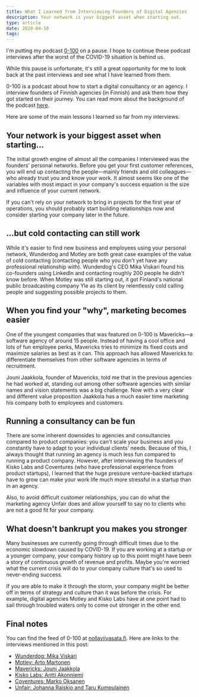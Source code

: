 ```yaml
---
title: What I Learned from Interviewing Founders of Digital Agencies
description: Your network is your biggest asset when starting out.
type: article
date: 2020-04-10
tags:
---
```


I'm putting my podcast [0-100](https://www.nollaviivasata.fi/) on a pause. I hope to continue these podcast interviews after the worst of the COVID-19 situation is behind us.

While this pause is unfortunate, it's still a great opportunity for me to look back at the past interviews and see what I have learned from them.

0-100 is a podcast about how to start a digital consultancy or an agency. I interview founders of Finnish agencies (in Finnish) and ask them how they got started on their journey. You can read more about the background of the podcast [here](/posts/new-podcast-0-100/).

Here are some of the main lessons I learned so far from my interviews.

## Your network is your biggest asset when starting...

The initial growth engine of almost all the companies I interviewed was the founders' personal networks. Before you get your first customer references, you will end up contacting the people—mainly friends and old colleagues—who already trust you and know your work. It almost seems like one of the variables with most impact in your company's success equation is the size and influence of your current network.

If you can't rely on your network to bring in projects for the first year of operations, you should probably start building relationships now and consider starting your company later in the future.

## ...but cold contacting can still work

While it's easier to find new business and employees using your personal network, Wunderdog and Motley are both great case examples of the value of cold contacting (contacting people who you don't yet have any professional relationship with). Wunderdog's CEO Mika Viskari found his co-founders using LinkedIn and contacting roughly 200 people he didn't know before. When Motley was still starting out, it got Finland's national public broadcasting company Yle as its client by relentlessly cold calling people and suggesting possible projects to them.

## When you find your "why", marketing becomes easier

One of the youngest companies that was featured on 0-100 is Mavericks—a software agency of around 15 people. Instead of having a cool office and lots of fun employee perks, Mavericks tries to minimize its fixed costs and maximize salaries as best as it can. This approach has allowed Mavericks to differentiate themselves from other software agencies in terms of recruitment.

Jouni Jaakkola, founder of Mavericks, told me that in the previous agencies he had worked at, standing out among other software agencies with similar names and vision statements was a big challenge. Now with a very clear and different value proposition Jaakkola has a much easier time marketing his company both to employees and customers.

## Running a consultancy can be fun

There are some inherent downsides to agencies and consultancies compared to product companies: you can't scale your business and you constantly have to adapt to your individual clients' needs. Because of this, I always thought that running an agency is much less fun compared to running a product company. However, after interviewing the founders of Kisko Labs and Coventures (who have professional experience from product startups), I learned that the huge pressure venture-backed startups have to grow can make your work life much more stressful in a startup than in an agency.

Also, to avoid difficult customer relationships, you can do what the marketing agency Unfair does and allow yourself to say no to clients who are not a good fit for your company.

## What doesn't bankrupt you makes you stronger

Many businesses are currently going through difficult times due to the economic slowdown caused by COVID-19. If you are working at a startup or a younger company, your company history up to this point might have been a story of continuous growth of revenue and profits. Maybe you're worried what the current crisis will do to your company culture that's so used to never-ending success.

If you are able to make it through the storm, your company might be better off in terms of strategy and culture than it was before the crisis. For example, digital agencies Motley and Kisko Labs have at one point had to sail through troubled waters only to come out stronger in the other end.

## Final notes

You can find the feed of 0-100 at [nollaviivasata.fi](https://www.nollaviivasata.fi/). Here are links to the interviews mentioned in this post:

- [Wunderdog: Mika Viskari](https://www.nollaviivasata.fi/1-wunderdog/)
- [Motley: Arto Martonen](https://www.nollaviivasata.fi/2-motley/)
- [Mavericks: Jouni Jaakkola](https://www.nollaviivasata.fi/7-mavericks/)
- [Kisko Labs: Antti Akonniemi](https://www.nollaviivasata.fi/3-kiskolabs/)
- [Coventures: Marko Oksanen](https://www.nollaviivasata.fi/4-coventures/)
- [Unfair: Johanna Raiskio and Taru Kumpulainen](https://www.nollaviivasata.fi/6-unfair/)
